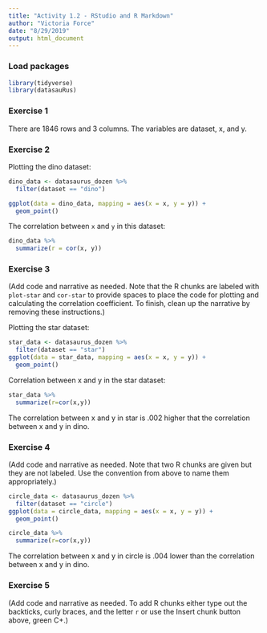 ```yaml
---
title: "Activity 1.2 - RStudio and R Markdown"
author: "Victoria Force"
date: "8/29/2019"
output: html_document
---
```


### Load packages

```r
library(tidyverse) 
library(datasauRus)
```


### Exercise 1

There are 1846 rows and 3 columns. The variables are dataset, x, and y.

### Exercise 2


Plotting the dino dataset:

```r
dino_data <- datasaurus_dozen %>%
  filter(dataset == "dino")

ggplot(data = dino_data, mapping = aes(x = x, y = y)) +
  geom_point()
```

The correlation between `x` and `y` in this dataset:

```r
dino_data %>%
  summarize(r = cor(x, y))
```

### Exercise 3

(Add code and narrative as needed. Note that the R chunks are labeled with `plot-star` and `cor-star` to provide spaces to place the code for plotting and calculating the correlation coefficient. To finish, clean up the narrative by removing these instructions.)

Plotting the star dataset:

```r
star_data <- datasaurus_dozen %>%
  filter(dataset == "star")
ggplot(data = star_data, mapping = aes(x = x, y = y)) +
  geom_point()
```

Correlation between x and y in the star dataset:

```r
star_data %>%
  summarize(r=cor(x,y))
```
The correlation between x and y in star is .002 higher that the correlation between x and y in dino.

### Exercise 4

(Add code and narrative as needed. Note that two R chunks are given but they are not labeled. Use the convention from above to name them appropriately.)

```r
circle_data <- datasaurus_dozen %>%
  filter(dataset == "circle")
ggplot(data = circle_data, mapping = aes(x = x, y = y)) +
  geom_point()

```

```r
circle_data %>%
  summarize(r=cor(x,y))
```
The correlation between x and y in circle is .004 lower than the correlation between x and y in dino.

### Exercise 5

(Add code and narrative as needed. To add R chunks either type out the backticks, curly braces, and the letter `r` or use the Insert chunk button above, green C+.)